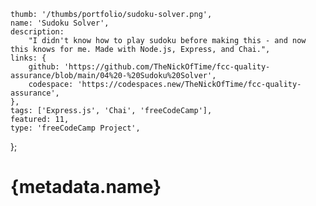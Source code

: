 	thumb: '/thumbs/portfolio/sudoku-solver.png',
	name: 'Sudoku Solver',
	description:
		"I didn't know how to play sudoku before making this - and now this knows for me. Made with Node.js, Express, and Chai.",
	links: {
		github: 'https://github.com/TheNickOfTime/fcc-quality-assurance/blob/main/04%20-%20Sudoku%20Solver',
		codespace: 'https://codespaces.new/TheNickOfTime/fcc-quality-assurance',
	},
	tags: ['Express.js', 'Chai', 'freeCodeCamp'],
	featured: 11,
	type: 'freeCodeCamp Project',
};

# {metadata.name}

